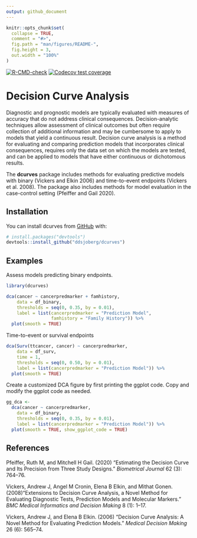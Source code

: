 ```yaml
---
output: github_document
---
```


<!-- README.md is generated from README.Rmd. Please edit that file -->

```r
knitr::opts_chunk$set(
  collapse = TRUE,
  comment = "#>",
  fig.path = "man/figures/README-",
  fig.height = 3,
  out.width = "100%"
)
```


<!-- badges: start -->
[![R-CMD-check](https://github.com/ddsjoberg/dcurves/workflows/R-CMD-check/badge.svg)](https://github.com/ddsjoberg/dcurves/actions)
[![Codecov test coverage](https://codecov.io/gh/ddsjoberg/dcurves/branch/master/graph/badge.svg)](https://codecov.io/gh/ddsjoberg/dcurves?branch=master)
<!-- [![CRAN status](https://www.r-pkg.org/badges/version/dcurves)](https://cran.r-project.org/package=dcurves) -->
<!-- badges: end -->

# Decision Curve Analysis 

Diagnostic and prognostic models are typically evaluated with measures of accuracy that do not address clinical consequences.
Decision-analytic techniques allow assessment of clinical outcomes but often require collection of additional information and may be cumbersome to apply to models that yield a continuous result.
Decision curve analysis is a method for evaluating and comparing prediction models that incorporates  clinical consequences, requires only the data set on which the models are tested, and can be applied to models that have either continuous or dichotomous results.

The **dcurves** package includes methods for evaluating predictive models with binary (Vickers and Elkin 2006) and time-to-event endpoints (Vickers et al. 2008). 
The package also includes methods for model evaluation in the case-control setting (Pfeiffer and Gail 2020).

## Installation

You can install dcurves from [GitHub](https://github.com/) with:

``` r
# install.packages("devtools")
devtools::install_github("ddsjoberg/dcurves")
```
## Examples

Assess models predicting binary endpoints.

```r
library(dcurves)

dca(cancer ~ cancerpredmarker + famhistory, 
    data = df_binary,
    thresholds = seq(0, 0.35, by = 0.01),
    label = list(cancerpredmarker = "Prediction Model",
                 famhistory = "Family History")) %>%
  plot(smooth = TRUE)
```

Time-to-event or survival endpoints

```r
dca(Surv(ttcancer, cancer) ~ cancerpredmarker, 
    data = df_surv, 
    time = 1,
    thresholds = seq(0, 0.50, by = 0.01),
    label = list(cancerpredmarker = "Prediction Model")) %>%
  plot(smooth = TRUE)
```

Create a customized DCA figure by first printing the ggplot code.
Copy and modify the ggplot code as needed.

```r
gg_dca <-
  dca(cancer ~ cancerpredmarker, 
    data = df_binary,
    thresholds = seq(0, 0.35, by = 0.01),
    label = list(cancerpredmarker = "Prediction Model")) %>%
  plot(smooth = TRUE, show_ggplot_code = TRUE)
```

## References

Pfeiffer, Ruth M, and Mitchell H Gail. (2020)
"Estimating the Decision Curve and Its Precision from Three Study Designs."
*Biometrical Journal* 62 (3): 764–76.

Vickers, Andrew J, Angel M Cronin, Elena B Elkin, and Mithat Gonen.
(2008)"Extensions to Decision Curve Analysis, a Novel Method for Evaluating Diagnostic Tests, Prediction Models and Molecular Markers."
*BMC Medical Informatics and Decision Making* 8 (1): 1–17.

Vickers, Andrew J, and Elena B Elkin. (2006)
"Decision Curve Analysis: A Novel Method for Evaluating Prediction Models."
*Medical Decision Making* 26 (6): 565–74.

